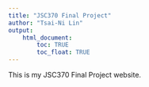 ```yaml
---
title: "JSC370 Final Project"
author: "Tsai-Ni Lin"
output: 
    html_document:
        toc: TRUE
        toc_float: TRUE
---
```


This is my JSC370 Final Project website.
